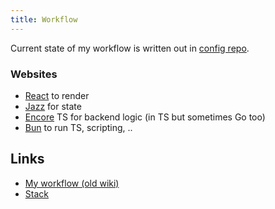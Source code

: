 ```yaml
---
title: Workflow
---
```


Current state of my workflow is written out in [config repo](https://github.com/nikitavoloboev/config).

### Websites

- [React](https://react.dev) to render
- [Jazz](https://jazz.tools) for state
- [Encore](https://encore.dev) TS for backend logic (in TS but sometimes Go too)
- [Bun](https://bun.sh) to run TS, scripting, ..

## Links

- [My workflow (old wiki)](https://wiki.nikiv.dev/sharing/my-workflow)
- [Stack](https://reflect.site/g/nikiv-personal/stack/4f5ce0bc3e444588b89e0b5f417b0bea)

